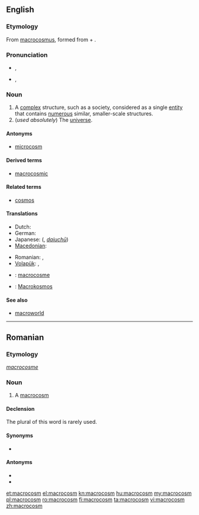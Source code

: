 ==English==
{{wikipedia}}

===Etymology===
From {{etyl|ML.}} [[macrocosmus]], formed from {{etyl|grc}} {{term|μακρός|tr=makros||great, long|lang=grc}} + {{term|κόσμος|tr=cosmos||universe, order|lang=grc}}.

===Pronunciation===
* {{a|UK}} {{IPA|/ˈmæk.rəʊˌkɒ.zəm/}}, {{SAMPA|/"m{k.r@U%kQ.z@m/}}
* {{a|US}} {{IPA|/ˈmæk.rəˌkɑ.zəm/}}, {{SAMPA|/"m{k.r@%kA.z@m/}}

===Noun===
{{en-noun}}

# A [[complex]] structure, such as a society, considered as a single [[entity]] that contains [[numerous]] similar, smaller-scale structures.
# (''used absolutely'') The [[universe]].

====Antonyms====
* [[microcosm]]

====Derived terms====
* [[macrocosmic]]

====Related terms====
* [[cosmos]]

====Translations====
{{trans-top|a complex structure containing numerous smaller-scale structures}}
* Dutch: {{t-|nl|macrokosmos|m}}
* German: {{t|de|Makrokosmos|m}}
* Japanese: {{l|ja|大宇宙}} ({{l|ja|だいうちゅう}}, ''[[daiuchū]]'')
* [[Macedonian]]: {{t|mk|макрокосмос|m|tr=makrokósmos}}
{{trans-mid}}
* Romanian: {{t+|ro|macrocosm|n}}, {{t|ro|macrocosmos|n}}
* [[Volapük]]: {{t|vo|gretavol}}, {{t|vo|makrokosmod}}
{{trans-bottom}}

{{trans-see|the universe|universe}}

{{checktrans-top}}
* {{ttbc|fr}}: [[macrocosme]] {{m}}
* {{ttbc|de}}: [[Macrokosmos]] {{m}}
{{trans-bottom}}

====See also====
* [[macroworld]]

----

==Romanian==

===Etymology===
{{etyl|fr|ro}} ''[[macrocosme]]''

===Noun===
{{ro-noun|n|macrocosmuri}}

# A [[#English|macrocosm]]

====Declension====
The plural of this word is rarely used.
{{ro-noun-inv|gend=n|def=macrocosmul|gd=macrocosmului}}

====Synonyms====
* {{l|ro|macrocosmos}}

====Antonyms====
* {{l|ro|microcosm}}
* {{l|ro|microcosmos}}

[[et:macrocosm]]
[[el:macrocosm]]
[[kn:macrocosm]]
[[hu:macrocosm]]
[[my:macrocosm]]
[[pl:macrocosm]]
[[ro:macrocosm]]
[[fi:macrocosm]]
[[ta:macrocosm]]
[[vi:macrocosm]]
[[zh:macrocosm]]